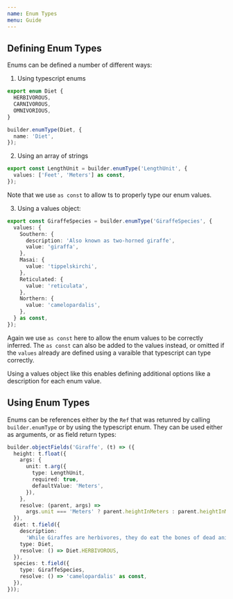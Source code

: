 ```yaml
---
name: Enum Types
menu: Guide
---
```


## Defining Enum Types

Enums can be defined a number of different ways:

1. Using typescript enums

```typescript
export enum Diet {
  HERBIVOROUS,
  CARNIVOROUS,
  OMNIVORIOUS,
}

builder.enumType(Diet, {
  name: 'Diet',
});
```

2. Using an array of strings

```typescript
export const LengthUnit = builder.enumType('LengthUnit', {
  values: ['Feet', 'Meters'] as const,
});
```

Note that we use `as const` to allow ts to properly type our enum values.

3. Using a values object:

```typescript
export const GiraffeSpecies = builder.enumType('GiraffeSpecies', {
  values: {
    Southern: {
      description: 'Also known as two-horned giraffe',
      value: 'giraffa',
    },
    Masai: {
      value: 'tippelskirchi',
    },
    Reticulated: {
      value: 'reticulata',
    },
    Northern: {
      value: 'camelopardalis',
    },
  } as const,
});
```

Again we use `as const` here to allow the enum values to be correctly inferred. The `as const` can
also be added to the values instead, or omitted if the `values` already are defined using a varaible
that typescript can type correctly.

Using a values object like this enables defining additional options like a description for each enum
value.

## Using Enum Types

Enums can be references either by the `Ref` that was retunred by calling `builder.enumType` or by
using the typescript enum. They can be used either as arguments, or as field return types:

```typescript
builder.objectFields('Giraffe', (t) => ({
  height: t.float({
    args: {
      unit: t.arg({
        type: LengthUnit,
        required: true,
        defaultValue: 'Meters',
      }),
    },
    resolve: (parent, args) =>
      args.unit === 'Meters' ? parent.heightInMeters : parent.heightInMeters * 3.281,
  }),
  diet: t.field({
    description:
      'While Giraffes are herbivores, they do eat the bones of dead animals to get extra calcium',
    type: Diet,
    resolve: () => Diet.HERBIVOROUS,
  }),
  species: t.field({
    type: GiraffeSpecies,
    resolve: () => 'camelopardalis' as const,
  }),
}));
```
